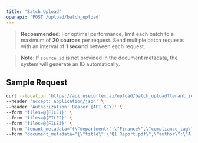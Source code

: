 ```yaml
---
title: 'Batch Upload'
openapi: 'POST /upload/batch_upload'
---
```


> **Recommended**: For optimal performance, limit each batch to a maximum of **20 sources** per request. Send multiple batch requests with an interval of **1 second** between each request.

> **Note**: If `source_id` is not provided in the document metadata, the system will generate an ID automatically.

## Sample Request

```bash
curl --location 'https://api.usecortex.ai/upload/batch_upload?tenant_id={TENANT_ID}&sub_tenant_id={SUB_TENANT_ID}' \
--header 'accept: application/json' \
--header 'Authorization: Bearer {API_KEY}' \
--form 'files=@{FILE1}' \
--form 'files=@{FILE2}' \
--form 'files=@{FILE3}' \
--form 'tenant_metadata="{\"department\":\"Finance\",\"compliance_tag\":\"GDPR\"}"' \
--form 'document_metadata="{\"title\":\"Q1 Report.pdf\",\"author\":\"Alice Smith\",\"source_id\":\"custom_batch_123\"}"'
```